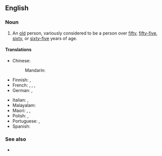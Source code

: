 ==English==

===Noun===
{{en-noun}}

# An [[old]] person, variously considered to be a person over [[fifty]], [[fifty-five]], [[sixty]], or [[sixty-five]] years of age.
#: {{syn|en|senior|q1=US|older adult|q2=euphemism|pensioner|Thesaurus:old person}}
#: {{coordinate terms|en|pensioner|retiree}}

====Translations====
{{trans-top|old person}}
* Chinese:
*: Mandarin: {{t|cmn|[[老年人]]|tr=lǎo nián rén}}
* Finnish: {{t+|fi|vanhus}}, {{t+|fi|eläkeikäinen}}
* French: {{t+|fr|personne âgée|f}}, {{t+|fr|sénior|m|f}}, {{t+|fr|vieillard|m}}, {{t+|fr|vieillarde|f}}
* German: {{t+|de|Senior|m}}, {{t+|de|Seniorin|f}}
{{trans-mid}}
* Italian: {{t+|it|anziano|m}}, {{t+|it|anziana|f}}
* Malayalam: {{t|ml|വയോധികന്‍}}
* Maori: {{t|mi|mātāpuputu}}, {{t|mi|pāhake}}, {{t|mi|kaumātua}}
* Polish: {{t+|pl|senior|m}}, {{t+|pl|seniorka|f}}
* Portuguese: {{t+|pt|idoso|m}}, {{t+|pt|idosa|f}}
* Spanish: {{t|es|adulto mayor|m}}
{{trans-bottom}}

===See also===
* {{l|en|grey power}}